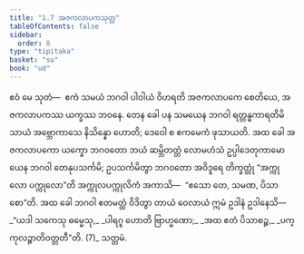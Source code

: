 ```yaml
---
title: "1.7 အဇကလာပကသုတ္တ"
tableOfContents: false
sidebar:
  order: 8
type: "tipitaka"
basket: "su"
book: "ud"
---
```



<DynamicBreadcrumb />

<Division number="7" book="ud">

<Paragraph number="33" book="ud">
ဧဝံ မေ သုတံ—  ဧကံ သမယံ ဘဂဝါ ပါဝါယံ ဝိဟရတိ အဇကလာပကေ စေတိယေ, အဇကလာပကဿ ယက္ခဿ ဘဝနေ. တေန ခေါ ပန သမယေန ဘဂဝါ ရတ္တန္ဓကာရတိမိသာယံ အဗ္ဘောကာသေ နိသိန္နော ဟောတိ; ဒေဝေါ စ ဧကမေကံ ဖုသာယတိ. အထ ခေါ အဇကလာပကော ယက္ခော ဘဂဝတော ဘယံ ဆမ္ဘိတတ္တံ လောမဟံသံ ဥပ္ပါဒေတုကာမော ယေန ဘဂဝါ တေနုပသင်္ကမိ; ဥပသင်္ကမိတွာ ဘဂဝတော အဝိဒူရေ တိက္ခတ္တုံ “အက္ကုလော ပက္ကုလော”တိ အက္ကုလပက္ကုလိကံ အကာသိ—  “ဧသော တေ, သမဏ, ပိသာစော”တိ.
</Paragraph>

<Paragraph number="34" book="ud">
အထ ခေါ ဘဂဝါ ဧတမတ္ထံ ဝိဒိတွာ တာယံ ဝေလာယံ ဣမံ ဥဒါနံ ဥဒါနေသိ—
</Paragraph>

<Paragraph number="35" type="verses" book="ud">
_“ယဒါ သကေသု ဓမ္မေသု,_  
_ပါရဂူ ဟောတိ ဗြာဟ္မဏော;_  
_အထ ဧတံ ပိသာစဉ္စ,_  
_ပက္ကုလဉ္စာတိဝတ္တတီ”တိ. (7)_  


</Paragraph>
</Division>

<Paragraph number="36" type="center" book="ud">
သတ္တမံ.
</Paragraph>